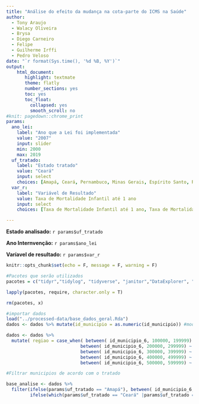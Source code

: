 ```yaml
---
title: "Análise do efeito da mudança na cota-parte do ICMS na Saúde"
author: 
  - Tony Araujo
  - Walacy Oliveira
  - Brysa
  - Diego Carneiro
  - Felipe
  - Guilherme Irffi
  - Pedro Veloso
date: "`r format(Sys.time(), '%d %B, %Y')`"
output:
    html_document:
       highlight: textmate
       theme: flatly
       number_sections: yes
       toc: yes
       toc_float:
         collapsed: yes
         smooth_scroll: no
#knit: pagedown::chrome_print
params:
  ano_lei:
    label: "Ano que a Lei foi implementada"
    value: "2007"
    input: slider
    min: 2000
    max: 2019
  uf_tratado:
    label: "Estado tratado"
    value: "Ceará"
    input: select
    choices: [Amapá, Ceará, Pernambuco, Minas Gerais, Espírito Santo, Rio Grande do Sul, Mato Grosso]
  var_r:
    label: "Variável de Resultado"
    value: Taxa de Mortalidade Infantil até 1 ano
    input: select
    choices: [Taxa de Mortalidade Infantil até 1 ano, Taxa de Mortalidade Infantil até 5 anos, Número de Médicos da Estratégia Saúde da Família]

---
```

**Estado analisado:** `r params$uf_tratado`

**Ano Internvenção:** `r params$ano_lei`

**Varíavel de resultado:** `r params$var_r`


```r
knitr::opts_chunk$set(echo = F, message = F, warning = F)
```

```r
#Pacotes que serão utilizados 
pacotes = c("tidyr","tidylog", "tidyverse", "janitor","DataExplorer", "flextable", "broom", "scales")

lapply(pacotes, require, character.only = T)

rm(pacotes, x)

```

```r
#importar dados 
load("../processed-data/base_dados_geral.Rda")
dados <- dados %>% mutate(id_municipio = as.numeric(id_municipio)) #modificar variavel id municipio para numerica

```


```r
dados <- dados %>% 
  mutate( regiao = case_when( between( id_municipio_6, 100000, 199999) ~ "N",
                            between( id_municipio_6, 200000, 299999) ~ "NE",
                            between( id_municipio_6, 300000, 399999) ~ "SE",
                            between( id_municipio_6, 400000, 499999) ~ "S",
                            between( id_municipio_6, 500000, 599999) ~ "CO"))

```


```r
#Filtrar municipios de acordo com o tratado

base_analise <- dados %>% 
  filter(ifelse(params$uf_tratado == "Amapá"), between( id_municipio_6, 110000, 199999),
         ifelse(which(params$uf_tratado == "Ceará" |params$uf_tratado == "Pernambuco")), between( id_municipio_6, 210000, 299999), ano == 2020)

     


```













